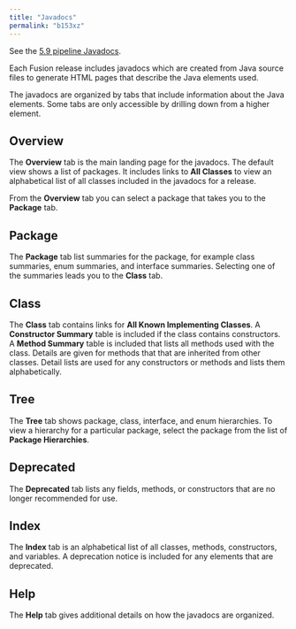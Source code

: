```yaml
---
title: "Javadocs"
permalink: "b153xz"
---
```


See the [5.9 pipeline Javadocs](/fusion-pipeline-javadocs/5.9/).

Each Fusion release includes javadocs which are created from Java source files to generate HTML pages that describe the Java elements used.

The javadocs are organized by tabs that include information about the Java elements. Some tabs are only accessible by drilling down from a higher element.

## Overview

The **Overview** tab is the main landing page for the javadocs. The default view shows a list of packages. It includes links to **All Classes** to view an alphabetical list of all classes included in the javadocs for a release.

From the **Overview** tab you can select a package that takes you to the **Package** tab.

## Package

The **Package** tab list summaries for the package, for example class summaries, enum summaries, and interface summaries. Selecting one of the summaries leads you to the **Class** tab.

## Class

The **Class** tab contains links for **All Known Implementing Classes**. A **Constructor Summary** table is included if the class contains constructors. A **Method Summary** table is included that lists all methods used with the class. Details are given for methods that that are inherited from other classes. Detail lists are used for any constructors or methods and lists them alphabetically.

## Tree

The **Tree** tab shows package, class, interface, and enum hierarchies. To view a hierarchy for a particular package, select the package from the list of **Package Hierarchies**.

## Deprecated

The **Deprecated** tab lists any fields, methods, or constructors that are no longer recommended for use.

## Index

The **Index** tab is an alphabetical list of all classes, methods, constructors, and variables. A deprecation notice is included for any elements that are deprecated.

## Help

The **Help** tab gives additional details on how the javadocs are organized.